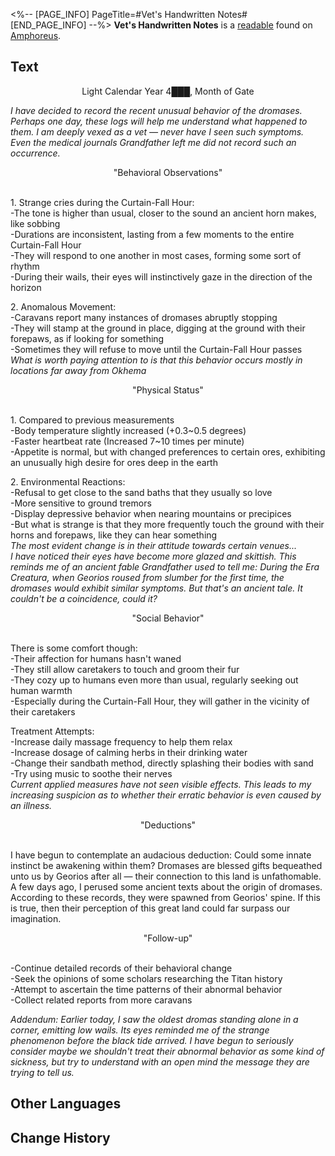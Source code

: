 <%-- [PAGE_INFO]
PageTitle=#Vet's Handwritten Notes#
[END_PAGE_INFO] --%>
{{Readable Infobox
|id           = 446
|partIds      = 190748
|title        = 
|image        = Item Vet's Handwritten Notes.png
|world        = Amphoreus
|parts        = 1
|author       = <!--to be added-->
|description  = Lucretia the veterinarian's precious notes, scribbled with every sliver of her knowledge regarding dromas care.
|part1        = Vet's Handwritten Notes
|source1      = {{cx|Source missing}}
|characters   = 
|factions     = 
}}
'''Vet's Handwritten Notes''' is a [[readable]] found on [[Amphoreus]].
<!--
==Location==
{{Map Embed|<map name>|<marker id>}}
-->
==Text==
<div align="center">Light Calendar Year 4███, Month of Gate</div>

''I have decided to record the recent unusual behavior of the dromases. Perhaps one day, these logs will help me understand what happened to them. I am deeply vexed as a vet &mdash; never have I seen such symptoms. Even the medical journals Grandfather left me did not record such an occurrence.''

<div align="center">"Behavioral Observations"</div><br />1. Strange cries during the Curtain-Fall Hour:<br />-The tone is higher than usual, closer to the sound an ancient horn makes, like sobbing<br />-Durations are inconsistent, lasting from a few moments to the entire Curtain-Fall Hour<br />-They will respond to one another in most cases, forming some sort of rhythm<br />-During their wails, their eyes will instinctively gaze in the direction of the horizon

2. Anomalous Movement:<br />-Caravans report many instances of dromases abruptly stopping<br />-They will stamp at the ground in place, digging at the ground with their forepaws, as if looking for something<br />-Sometimes they will refuse to move until the Curtain-Fall Hour passes<br />''What is worth paying attention to is that this behavior occurs mostly in locations far away from Okhema''

<div align="center">"Physical Status"</div><br />1. Compared to previous measurements<br />-Body temperature slightly increased (+0.3~0.5 degrees)<br />-Faster heartbeat rate (Increased 7~10 times per minute)<br />-Appetite is normal, but with changed preferences to certain ores, exhibiting an unusually high desire for ores deep in the earth

2. Environmental Reactions:<br />-Refusal to get close to the sand baths that they usually so love<br />-More sensitive to ground tremors<br />-Display depressive behavior when nearing mountains or precipices<br />-But what is strange is that they more frequently touch the ground with their horns and forepaws, like they can hear something<br />''The most evident change is in their attitude towards certain venues...''<br />''I have noticed their eyes have become more glazed and skittish. This reminds me of an ancient fable Grandfather used to tell me: During the Era Creatura, when Georios roused from slumber for the first time, the dromases would exhibit similar symptoms. But that's an ancient tale. It couldn't be a coincidence, could it?''

<div align="center">"Social Behavior"</div><br />There is some comfort though:<br />-Their affection for humans hasn't waned<br />-They still allow caretakers to touch and groom their fur<br />-They cozy up to humans even more than usual, regularly seeking out human warmth<br />-Especially during the Curtain-Fall Hour, they will gather in the vicinity of their caretakers

Treatment Attempts:<br />-Increase daily massage frequency to help them relax<br />-Increase dosage of calming herbs in their drinking water<br />-Change their sandbath method, directly splashing their bodies with sand<br />-Try using music to soothe their nerves<br />''Current applied measures have not seen visible effects. This leads to my increasing suspicion as to whether their erratic behavior is even caused by an illness.''

<div align="center">"Deductions"</div><br />I have begun to contemplate an audacious deduction: Could some innate instinct be awakening within them? Dromases are blessed gifts bequeathed unto us by Georios after all &mdash; their connection to this land is unfathomable.<br />A few days ago, I perused some ancient texts about the origin of dromases. According to these records, they were spawned from Georios' spine. If this is true, then their perception of this great land could far surpass our imagination.

<div align="center">"Follow-up"</div><br />-Continue detailed records of their behavioral change<br />-Seek the opinions of some scholars researching the Titan history<br />-Attempt to ascertain the time patterns of their abnormal behavior<br />-Collect related reports from more caravans

''Addendum: Earlier today, I saw the oldest dromas standing alone in a corner, emitting low wails. Its eyes reminded me of the strange phenomenon before the black tide arrived. I have begun to seriously consider maybe we shouldn't treat their abnormal behavior as some kind of sickness, but try to understand with an open mind the message they are trying to tell us.''

<!--
==Trivia==
* 
-->
==Other Languages==
{{Other Languages
|en   = Vet's Handwritten Notes
|zhs  = 兽医手札
|zht  = 獸醫手札
|ja   = 獣医の観察日誌
|ko   = 수의사의 수첩
|es   = Notas escritas a mano de la veterinaria
|fr   = Notes manuscrites de vétérinaire
|ru   = Заметки ветеринара
|th   = สมุดบันทึกของสัตวแพทย์
|vi   = Nhật Ký Bác Sĩ Thú Y
|de   = Handschriftliche Notizen der Tierärztin
|id   = Buku Catatan Dokter Hewan
|pt   = Manuscritos da Veterinária
}}

==Change History==
{{Change History|3.0}}